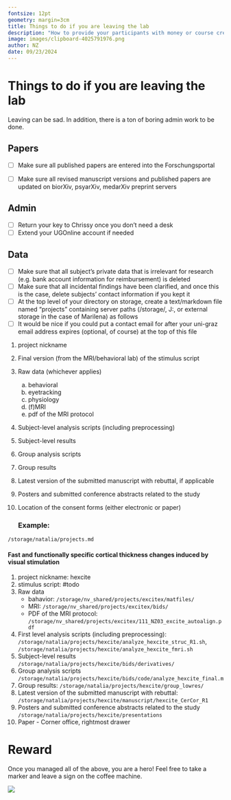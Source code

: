 ```yaml
---
fontsize: 12pt
geometry: margin=3cm
title: Things to do if you are leaving the lab
description: "How to provide your participants with money or course credit for experiment participation"
image: images/clipboard-4025791976.png
author: NZ
date: 09/23/2024
---
```


# Things to do if you are leaving the lab

Leaving can be sad. In addition, there is a ton of boring admin work to be done.

## Papers

-   [ ] Make sure all published papers are entered into the Forschungsportal

-   [ ] Make sure all revised manuscript versions and published papers are updated on biorXiv, psyarXiv, medarXiv preprint servers

## Admin

-   [ ] Return your key to Chrissy once you don't need a desk
-   [ ] Extend your UGOnline account if needed

## Data

-   [ ] Make sure that all subject's private data that is irrelevant for research (e.g. bank account information for reimbursement) is deleted
-   [ ] Make sure that all incidental findings have been clarified, and once this is the case, delete subjects' contact information if you kept it
-   [ ] At the top level of your directory on storage, create a text/markdown file named "projects" containing server paths (/storage/, J:, or external storage in the case of Marilena) as follows
-   [ ] It would be nice if you could put a contact email for after your uni-graz email address expires (optional, of course) at the top of this file

1.  project nickname

2.  Final version (from the MRI/behavioral lab) of the stimulus script

3.  Raw data (whichever applies)

    a.  behavioral
    b.  eyetracking
    c.  physiology
    d.  (f)MRI
    e.  pdf of the MRI protocol

4.  Subject-level analysis scripts (including preprocessing)

5.  Subject-level results

6.  Group analysis scripts

7.  Group results

8.  Latest version of the submitted manuscript with rebuttal, if applicable

9.  Posters and submitted conference abstracts related to the study

10. Location of the consent forms (either electronic or paper)

    ### Example:

`/storage/natalia/projects.md`

#### Fast and functionally specific cortical thickness changes induced by visual stimulation

1.  project nickname: hexcite
2.  stimulus script: #todo
3.  Raw data
    -   bahavior: `/storage/nv_shared/projects/excitex/matfiles/`
    -   MRI: `/storage/nv_shared/projects/excitex/bids/`
    -   PDF of the MRI protocol: `/storage/nv_shared/projects/excitex/111_NZ03_excite_autoalign.pdf`
4.  First level analysis scripts (including preprocessing): `/storage/natalia/projects/hexcite/analyze_hexcite_struc_R1.sh`, `/storage/natalia/projects/hexcite/analyze_hexcite_fmri.sh`
5.  Subject-level results `/storage/natalia/projects/hexcite/bids/derivatives/`
6.  Group analysis scripts `/storage/natalia/projects/hexcite/bids/code/analyze_hexcite_final.m`
7.  Group results: `/storage/natalia/projects/hexcite/group_lowres/`
8.  Latest version of the submitted manuscript with rebuttal: `/storage/natalia/projects/hexcite/manuscript/hexcite_CerCor_R1`
9.  Posters and submitted conference abstracts related to the study `/storage/natalia/projects/hexcite/presentations`
10. Paper - Corner office, rightmost drawer

# Reward

Once you managed all of the above, you are a hero! Feel free to take a marker and leave a sign on the coffee machine.

![](images/clipboard-4025791976.png)
